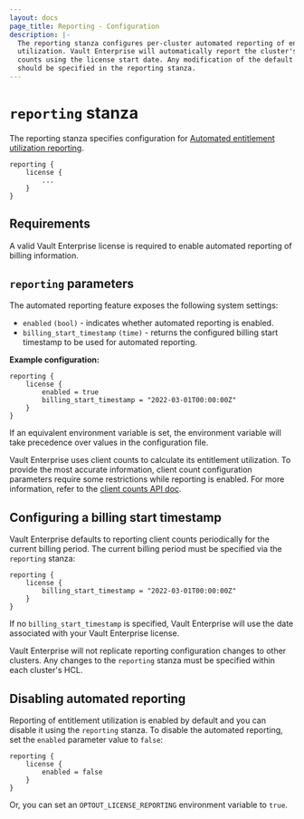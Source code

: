 ```yaml
---
layout: docs
page_title: Reporting - Configuration
description: |-
  The reporting stanza configures per-cluster automated reporting of entitlement 
  utilization. Vault Enterprise will automatically report the cluster's client
  counts using the license start date. Any modification of the default behavior
  should be specified in the reporting stanza.
---
```


# `reporting` stanza

The reporting stanza specifies configuration for [Automated entitlement
utilization reporting](/vault/docs/enterprise/license/utilization-reporting). 

<CodeBlockConfig hideClipboard>

```hcl
reporting {
	license {
		...
	}
}
```

</CodeBlockConfig>

## Requirements

A valid Vault Enterprise license is required to enable automated reporting of
billing information.

## `reporting` parameters

The automated reporting feature exposes the following system settings:

- `enabled` `(bool)` - indicates whether automated reporting is enabled.
- `billing_start_timestamp` `(time)` - returns the configured billing start
  timestamp to be used for automated reporting.

**Example configuration:**

```hcl
reporting {
	license {
        enabled = true
        billing_start_timestamp = "2022-03-01T00:00:00Z"
	}
}
```

If an equivalent environment variable is set, the environment variable will take
precedence over values in the configuration file.

<Note>

Vault Enterprise uses client counts to calculate its entitlement utilization. To
provide the most accurate information, client count configuration parameters
require some restrictions while reporting is enabled. For more information,
refer to the [client counts API
doc](/vault/api-docs/system/internal-counters/#update-the-client-count-configuration).

</Note>

## Configuring a billing start timestamp

Vault Enterprise defaults to reporting client counts periodically for the
current billing period. The current billing period must be specified via the
`reporting` stanza:

```hcl
reporting {
	license {
        billing_start_timestamp = "2022-03-01T00:00:00Z"
	}
}
```

If no `billing_start_timestamp` is specified, Vault Enterprise will use the date
associated with your Vault Enterprise license.

<Note>

Vault Enterprise will not replicate reporting configuration changes to other
clusters. Any changes to the `reporting` stanza must be specified within each
cluster's HCL.

</Note>

## Disabling automated reporting

Reporting of entitlement utilization is enabled by default and you can disable
it using the `reporting` stanza. To disable the automated reporting, set the
`enabled` parameter value to `false`:

```hcl
reporting {
	license {
        enabled = false
    }
}
```

Or, you can set an `OPTOUT_LICENSE_REPORTING` environment variable to
`true`.